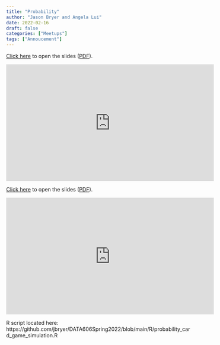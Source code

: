 ```yaml
---
title: "Probability"
author: "Jason Bryer and Angela Lui"
date: 2022-02-16
draft: false
categories: ["Meetups"]
tags: ["Annoucement"]
---
```



[Click here](/slides/03-Probability.html#1) to open the slides ([PDF](/slides/03-Probability.pdf)).

<iframe width="560" height="315" src="https://www.youtube.com/embed/AyTIHJ8Bges" title="YouTube video player" frameborder="0" allow="accelerometer; autoplay; clipboard-write; encrypted-media; gyroscope; picture-in-picture" allowfullscreen></iframe>

<!--more-->

[Click here](/slides/03-Probability.html#1) to open the slides ([PDF](/slides/03-Probability.pdf)).

<iframe width="560" height="315" src="https://www.youtube.com/embed/AyTIHJ8Bges" title="YouTube video player" frameborder="0" allow="accelerometer; autoplay; clipboard-write; encrypted-media; gyroscope; picture-in-picture" allowfullscreen></iframe>

R script located here: https://github.com/jbryer/DATA606Spring2022/blob/main/R/probability_card_game_simulation.R

